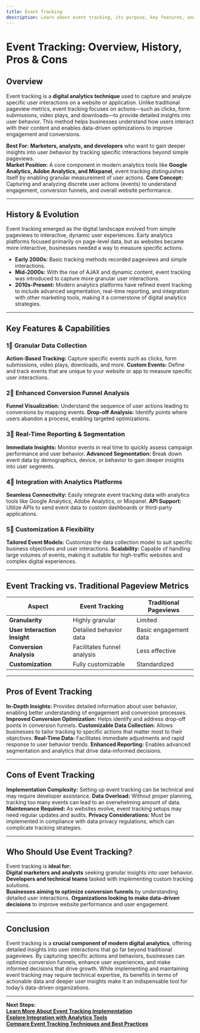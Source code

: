 ```yaml
---
title: Event Tracking
description: Learn about event tracking, its purpose, key features, and how it enhances digital analytics by capturing user interactions.
---
```


# **Event Tracking: Overview, History, Pros & Cons**

## **Overview**  
Event tracking is a **digital analytics technique** used to capture and analyze specific user interactions on a website or application. Unlike traditional pageview metrics, event tracking focuses on actions—such as clicks, form submissions, video plays, and downloads—to provide detailed insights into user behavior. This method helps businesses understand how users interact with their content and enables data-driven optimizations to improve engagement and conversions.

 **Best For:** **Marketers, analysts, and developers** who want to gain deeper insights into user behavior by tracking specific interactions beyond simple pageviews.  
 **Market Position:** A core component in modern analytics tools like **Google Analytics, Adobe Analytics, and Mixpanel**, event tracking distinguishes itself by enabling granular measurement of user actions.
 **Core Concept:** Capturing and analyzing discrete user actions (events) to understand engagement, conversion funnels, and overall website performance.

---

## **History & Evolution**  
Event tracking emerged as the digital landscape evolved from simple pageviews to interactive, dynamic user experiences. Early analytics platforms focused primarily on page-level data, but as websites became more interactive, businesses needed a way to measure specific actions.

- **Early 2000s:** Basic tracking methods recorded pageviews and simple interactions.
- **Mid-2000s:** With the rise of AJAX and dynamic content, event tracking was introduced to capture more granular user interactions.
- **2010s-Present:** Modern analytics platforms have refined event tracking to include advanced segmentation, real-time reporting, and integration with other marketing tools, making it a cornerstone of digital analytics strategies.

---

## **Key Features & Capabilities**

### **1⃣ Granular Data Collection**
 **Action-Based Tracking:** Capture specific events such as clicks, form submissions, video plays, downloads, and more.
 **Custom Events:** Define and track events that are unique to your website or app to measure specific user interactions.

### **2⃣ Enhanced Conversion Funnel Analysis**
 **Funnel Visualization:** Understand the sequence of user actions leading to conversions by mapping events.
 **Drop-off Analysis:** Identify points where users abandon a process, enabling targeted optimizations.

### **3⃣ Real-Time Reporting & Segmentation**
 **Immediate Insights:** Monitor events in real time to quickly assess campaign performance and user behavior.
 **Advanced Segmentation:** Break down event data by demographics, device, or behavior to gain deeper insights into user segments.

### **4⃣ Integration with Analytics Platforms**
 **Seamless Connectivity:** Easily integrate event tracking data with analytics tools like Google Analytics, Adobe Analytics, or Mixpanel.
 **API Support:** Utilize APIs to send event data to custom dashboards or third-party applications.

### **5⃣ Customization & Flexibility**
 **Tailored Event Models:** Customize the data collection model to suit specific business objectives and user interactions.
 **Scalability:** Capable of handling large volumes of events, making it suitable for high-traffic websites and complex digital experiences.

---

## **Event Tracking vs. Traditional Pageview Metrics**

| Aspect                   | Event Tracking           | Traditional Pageviews      |
|--------------------------|--------------------------|----------------------------|
| **Granularity**          |  Highly granular       |  Limited                  |
| **User Interaction Insight** |  Detailed behavior data  |  Basic engagement data   |
| **Conversion Analysis**  |  Facilitates funnel analysis |  Less effective         |
| **Customization**        |  Fully customizable    |  Standardized              |

---

## **Pros of Event Tracking**
 **In-Depth Insights:** Provides detailed information about user behavior, enabling better understanding of engagement and conversion processes.
 **Improved Conversion Optimization:** Helps identify and address drop-off points in conversion funnels.
 **Customizable Data Collection:** Allows businesses to tailor tracking to specific actions that matter most to their objectives.
 **Real-Time Data:** Facilitates immediate adjustments and rapid response to user behavior trends.
 **Enhanced Reporting:** Enables advanced segmentation and analytics that drive data-informed decisions.

---

## **Cons of Event Tracking**
 **Implementation Complexity:** Setting up event tracking can be technical and may require developer assistance.
 **Data Overload:** Without proper planning, tracking too many events can lead to an overwhelming amount of data.
 **Maintenance Required:** As websites evolve, event tracking setups may need regular updates and audits.
 **Privacy Considerations:** Must be implemented in compliance with data privacy regulations, which can complicate tracking strategies.

---

## **Who Should Use Event Tracking?**
Event tracking is **ideal for:**  
 **Digital marketers and analysts** seeking granular insights into user behavior.  
 **Developers and technical teams** tasked with implementing custom tracking solutions.  
 **Businesses aiming to optimize conversion funnels** by understanding detailed user interactions.
 **Organizations looking to make data-driven decisions** to improve website performance and user engagement.

---

## **Conclusion**
Event tracking is a **crucial component of modern digital analytics**, offering detailed insights into user interactions that go far beyond traditional pageviews. By capturing specific actions and behaviors, businesses can optimize conversion funnels, enhance user experiences, and make informed decisions that drive growth. While implementing and maintaining event tracking may require technical expertise, its benefits in terms of actionable data and deeper user insights make it an indispensable tool for today’s data-driven organizations.

---

 **Next Steps:**  
 **[Learn More About Event Tracking Implementation](#)**  
 **[Explore Integration with Analytics Tools](#)**  
 **[Compare Event Tracking Techniques and Best Practices](#)**
